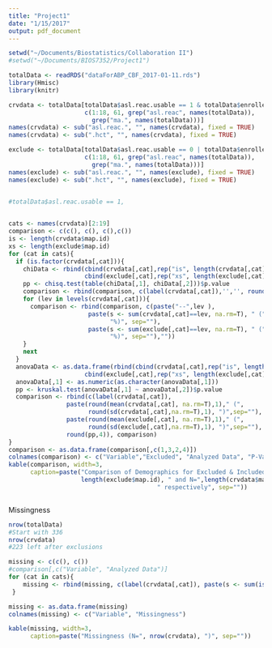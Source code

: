 ```yaml
---
title: "Project1"
date: "1/15/2017"
output: pdf_document
---
```


```r
setwd("~/Documents/Biostatistics/Collaboration II")
#setwd("~/Documents/BIOS7352/Project1")

totalData <- readRDS("dataForABP_CBF_2017-01-11.rds")
library(Hmisc)
library(knitr)

crvdata <- totalData[totalData$asl.reac.usable == 1 & totalData$enrolled.dx.factor != "Dementia",
                     c(1:18, 61, grep("asl.reac", names(totalData)),
                       grep("ma.", names(totalData)))]
names(crvdata) <- sub("asl.reac.", "", names(crvdata), fixed = TRUE)
names(crvdata) <- sub(".hct", "", names(crvdata), fixed = TRUE)

exclude <- totalData[totalData$asl.reac.usable == 0 | totalData$enrolled.dx.factor == "Dementia",
                     c(1:18, 61, grep("asl.reac", names(totalData)),
                       grep("ma.", names(totalData)))]
names(exclude) <- sub("asl.reac.", "", names(exclude), fixed = TRUE)
names(exclude) <- sub(".hct", "", names(exclude), fixed = TRUE)


#totalData$asl.reac.usable == 1,
                     

cats <- names(crvdata)[2:19]
comparison <- c(c(), c(), c(),c())
is <- length(crvdata$map.id)
xs <- length(exclude$map.id)
for (cat in cats){
  if (is.factor(crvdata[,cat])){
    chiData <- rbind(cbind(crvdata[,cat],rep("is", length(crvdata[,cat]))),
                     cbind(exclude[,cat],rep("xs", length(exclude[,cat]))))
    pp <- chisq.test(table(chiData[,1], chiData[,2]))$p.value
    comparison <- rbind(comparison, c(label(crvdata[,cat]),'','', round(pp,4)))
    for (lev in levels(crvdata[,cat])){
      comparison <- rbind(comparison, c(paste("--",lev ), 
                      paste(s <- sum(crvdata[,cat]==lev, na.rm=T), " (", round(s*100/is),
                            "%)", sep=""),
                      paste(s <- sum(exclude[,cat]==lev, na.rm=T), " (", round(s*100/xs),
                            "%)", sep=""),""))
    }
    next
  }
  anovaData <- as.data.frame(rbind(cbind(crvdata[,cat],rep("is", length(crvdata[,cat]))),
                     cbind(exclude[,cat],rep("xs", length(exclude[,cat])))))
  anovaData[,1] <- as.numeric(as.character(anovaData[,1]))
  pp <- kruskal.test(anovaData[,1] ~ anovaData[,2])$p.value
  comparison <- rbind(c(label(crvdata[,cat]), 
                paste(round(mean(crvdata[,cat], na.rm=T),1)," (",
                      round(sd(crvdata[,cat],na.rm=T),1), ")",sep=""),
                paste(round(mean(exclude[,cat], na.rm=T),1)," (",
                      round(sd(exclude[,cat],na.rm=T),1), ")",sep=""),
                round(pp,4)), comparison)
}
comparison <- as.data.frame(comparison[,c(1,3,2,4)])
colnames(comparison) <- c("Variable","Excluded", "Analyzed Data", "P-Value")
kable(comparison, width=3, 
      caption=paste("Comparison of Demographics for Excluded & Included Data, w/ N=",
                    length(exclude$map.id), " and N=",length(crvdata$map.id),
                                         " respectively", sep=""))



```



Missingness
```r
nrow(totalData)
#Start with 336
nrow(crvdata)
#223 left after exclusions

missing <- c(c(), c())
#comparison[,c("Variable", "Analyzed Data")]
for (cat in cats){
    missing <- rbind(missing, c(label(crvdata[,cat]), paste(s <- sum(is.na(crvdata[,cat])), " (", round(s*100/is, 2), "%)", sep="")))          
 }   

missing <- as.data.frame(missing)
colnames(missing) <- c("Variable", "Missingness")

kable(missing, width=3, 
      caption=paste("Missingness (N=", nrow(crvdata), ")", sep=""))
```



